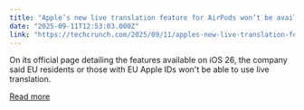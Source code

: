 ```yaml
---
title: "Apple’s new live translation feature for AirPods won’t be available in the EU at launch"
date: "2025-09-11T12:53:03.000Z"
link: "https://techcrunch.com/2025/09/11/apples-new-live-translation-feature-for-airpods-wont-be-available-in-the-eu-at-launch/"
---
```


On its official page detailing the features available on iOS 26, the company said EU residents or those with EU Apple IDs won't be able to use live translation.

[Read more](https://techcrunch.com/2025/09/11/apples-new-live-translation-feature-for-airpods-wont-be-available-in-the-eu-at-launch/)
